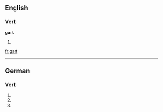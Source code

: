 ==English==

===Verb===
'''gart'''

# {{past of|gar}}

[[fr:gart]]

----
==German==
===Verb===
{{infl|de}}

# {{de-verb form of|garen|3|s|g}}
# {{de-verb form of|garen|2|p|g}}
# {{de-verb form of|garen|i|p}}
{{rfc-auto}}